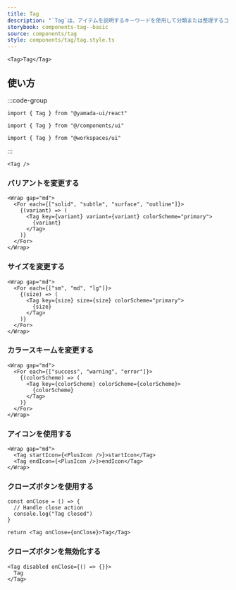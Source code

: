 ```yaml
---
title: Tag
description: "`Tag`は、アイテムを説明するキーワードを使用して分類または整理するコンポーネントです。"
storybook: components-tag--basic
source: components/tag
style: components/tag/tag.style.ts
---
```


```tsx preview
<Tag>Tag</Tag>
```

## 使い方

:::code-group

```tsx [package]
import { Tag } from "@yamada-ui/react"
```

```tsx [alias]
import { Tag } from "@/components/ui"
```

```tsx [monorepo]
import { Tag } from "@workspaces/ui"
```

:::

```tsx
<Tag />
```

### バリアントを変更する

```tsx preview
<Wrap gap="md">
  <For each={["solid", "subtle", "surface", "outline"]}>
    {(variant) => (
      <Tag key={variant} variant={variant} colorScheme="primary">
        {variant}
      </Tag>
    )}
  </For>
</Wrap>
```

### サイズを変更する

```tsx preview
<Wrap gap="md">
  <For each={["sm", "md", "lg"]}>
    {(size) => (
      <Tag key={size} size={size} colorScheme="primary">
        {size}
      </Tag>
    )}
  </For>
</Wrap>
```

### カラースキー厶を変更する

```tsx preview
<Wrap gap="md">
  <For each={["success", "warning", "error"]}>
    {(colorScheme) => (
      <Tag key={colorScheme} colorScheme={colorScheme}>
        {colorScheme}
      </Tag>
    )}
  </For>
</Wrap>
```

### アイコンを使用する

```tsx preview
<Wrap gap="md">
  <Tag startIcon={<PlusIcon />}>startIcon</Tag>
  <Tag endIcon={<PlusIcon />}>endIcon</Tag>
</Wrap>
```

### クローズボタンを使用する

```tsx preview functional client
const onClose = () => {
  // Handle close action
  console.log("Tag closed")
}

return <Tag onClose={onClose}>Tag</Tag>
```

### クローズボタンを無効化する

```tsx preview client
<Tag disabled onClose={() => {}}>
  Tag
</Tag>
```
